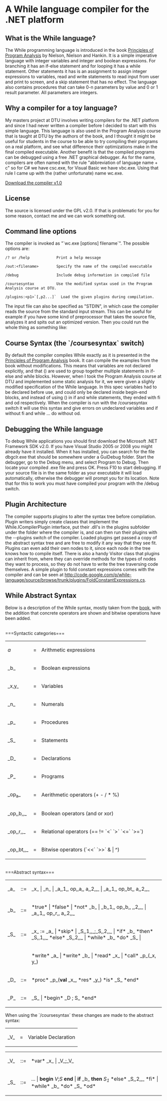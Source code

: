 =A While language compiler for the .NET platform=

==What is the While language?==

The While programming language is introduced in the book [http://www.amazon.com/Principles-Program-Analysis-Flemming-Nielson/dp/3540654100/ref=pd_bbs_sr_1?ie=UTF8&s=books&qid=1235741633&sr=8-1 Principles of Program Analysis] by Nielson, Nielson and Hankin. It is a simple imperative language with integer variables and integer and boolean expressions. For branching it has an if-else statement and for looping it has a while statement. Other statements it has is an assignment to assign integer expressions to variables, read and write statements to read input from user and print to screen, and a skip statement that has no effect. The language also contains procedures that can take 0-n parameters by value and 0 or 1 result parameter. All parameters are integers.


==Why a compiler for a toy language?==

My masters project at DTU involves writing compilers for the .NET platform and since I had never written a compiler before I decided to start with this simple language. This language is also used in the Program Analysis course that is taught at DTU by the authors of the book, and I thought it might be useful for students in the course to be able to try compiling their programs on a real platform, and see what difference their optimizations make in the final compiled executable. Another benefit is that the compiled programs can be debugged using a free .NET graphical debugger. As for the name, compilers are often named with the rule "abbreviation of language name + c" so for C# we have csc.exe, for Visual Basic we have vbc.exe. Using that rule I came up with the (rather unfortunate) name wc.exe.

[http://while-language.googlecode.com/files/wc-1.0-bin.zip Download the compiler v1.0]<br/>

==License==

The source is licensed under the GPL v2.0. If that is problematic for you for some reason, contact me and we can work something out.

==Command line options==

The compiler is invoked as "`wc.exe [options] filename`". The possible options are:
<pre>
/? or /help            Print a help message

/out:<filename>        Specify the name of the compiled executable

/debug                 Include debug information in compiled file

/coursesyntax          Use the modified syntax used in the Program Analysis course at DTU.

/plugins:<p1>`[,p2...]`  Load the given plugins during compilation.
</pre>

The input file can also be specified as "STDIN", in which case the compiler reads the source from the standard input stream. This can be useful for example if you have some kind of preprocessor that takes the source file, analyzes it and spits out an optimized version. Then you could run the whole thing as something like:

{{{analyzer.exe somefile.while | wc.exe /out:somefile.exe STDIN}}}

	
==Course Syntax (the `/coursesyntax` switch)==

By default the compiler compiles While exactly as it is presented in the [http://www.amazon.com/Principles-Program-Analysis-Flemming-Nielson/dp/3540654100/ref=pd_bbs_sr_1?ie=UTF8&s=books&qid=1235741633&sr=8-1 Principles of Program Analysis] book. It can compile the examples from the book without modifications. This means that variables are not declared explicitly, and that () are used to group together multiple statements in if-else and while blocks. However, when I took the Program Analysis course at DTU and implemented some static analysis for it, we were given a slighly modified specification of the While language. In this spec variables had to be declared before use, and could only be declared inside begin-end blocks, and instead of using () in if and while statements, they ended with fi and od respectively. When the compiler is run with the /coursesyntax switch it will use this syntax and give errors on undeclared variables and if without fi and while ... do without od.

==Debugging the While language==

To debug While applications you should first download the Microsoft .NET Framework SDK v2.0. If you have Visual Studio 2005 or 2008 you might already have it installed. When it has installed, you can search for the file dbgclr.exe that should be somewhere under a GuiDebug folder. Start the debugger, go to the Debug menu, and select Program to Debug. Then locate your compiled .exe file and press OK. Press F10 to start debugging. If your source file is in the same folder as your executable it will load automatically, otherwise the debugger will prompt you for its location. Note that for this to work you must have compiled your program with the /debug switch.

==Plugin Architecture==
The compiler supports plugins to alter the syntax tree before compilation. Plugin writers simply create classes that implement the While.ICompilerPlugin interface, put their .dll's in the plugins subfolder under the folder where the compiler is, and can then run their plugins with the --plugins switch of the compiler. Loaded plugins get passed a copy of the abstract syntax tree and are free to modify it any way that they see fit. Plugins can even add their own nodes to it, since each node in the tree knows how to compile itself. There is also a handy Visitor class that plugins can inherit from, where they can override methods for the types of nodes they want to process, so they do not have to write the tree traversing code themselves. A simple plugin to fold constant expressions comes with the compiler and can be seen at [http://code.google.com/p/while-language/source/browse/trunk/plugins/FoldConstantExpressions.cs http://code.google.com/p/while-language/source/browse/trunk/plugins/FoldConstantExpressions.cs].

==While Abstract Syntax==

Below is a description of the While syntax, mostly taken from the [http://www.amazon.com/Principles-Program-Analysis-Flemming-Nielson/dp/3540654100/ref=pd_bbs_sr_1?ie=UTF8&s=books&qid=1235741633&sr=8-1 book], with the addition that concrete operators are shown and bitwise operations have been added.

<br />
===Syntactic categories===

<table>
  <tr>
    <td><i>a</i></td>
    <td>=</td>
    <td>Arithmetic expressions</td>
  </tr>
  <tr>
    <td>_b_</td>
    <td>=</td>
    <td>Boolean expressions</td>
  </tr>
  <tr>
    <td>_x,y_</td>
    <td>=</td>
    <td>Variables</td>
  </tr>
  <tr>
    <td>_n_</td>
    <td>=</td>
    <td>Numerals</td>
  </tr>
  <tr>
    <td>_p_</td>
    <td>=</td>
    <td>Procedures</td>
  </tr>
  <tr>
    <td>_S_</td>
    <td>=</td>
    <td>Statements</td>
  </tr>
  <tr>
    <td>_D_</td>
    <td>=</td>
    <td>Declarations</td>
  </tr>
  <tr>
    <td>_P_</td>
    <td>=</td>
    <td>Programs</td>
  </tr>
  <tr>
    <td>_op<sub>a</sub>_</td>
    <td>=</td>
    <td>Aerithmetic operators (+ - / * %)</td>
  </tr>
  <tr>
    <td>_op,,b,,_</td>
    <td>=</td>
    <td>Boolean operators (and or xor)</td>
  </tr>
  <tr>
    <td>_op,,r,,_</td>
    <td>=</td>
    <td>Relational operators (== != `<` `>` `<=` `>=`)</td>
  </tr>
  <tr>
    <td>_op,,bt,,_</td>
    <td>=</td>
    <td>Bitwise operators (`<<` `>>` & | ^)</td>
  </tr>
</table>

<br />
===Abstract syntax===

<table>
  <tr>
    <td>_a_</td>
    <td>::=</td>
    <td>_x_ | _n_ | _a,,1,, op,,a,, a,,2,,_ | _a,,1,, op,,bt,, a,,2,,_</td>
  </tr>
  <tr>
    <td>_b_</td>
    <td>::=</td>
    <td>*true* | *false* | *not* _b_ | _b,,1,, op,,b,, ,,2,,_ | _a,,1,, op,,r,, a,,2,,_</td>
  </tr>
  <tr>
    <td>_S_</td>
    <td>::=</td>
    <td>_x_ := _a_ | *skip* | _S,,1,,_;_S,,2,,_ | *if* _b_ *then* _S,,1,,_ *else* _S,,2,,_ | *while* _b_ *do* _S_ |</td>
  </tr>
  <tr>
    <td></td>
    <td></td>
    <td>*write* _a_ | *write* _b_ | *read* _x_ | *call* _p_(_x, y_)</td>
  </tr>
  <tr>
    <td>_D_</td>
    <td>::=</td>
    <td>*proc* _p_(<b>val</b> _x_, *res* _y_) *is* _S_ *end*</td>
  </tr>
  <tr>
    <td>_P_</td>
    <td>::=</td>
    <td>_S_ | *begin* _D ; S_ *end*</td>
  </tr>
</table>

When using the `/coursesyntax` these changes are made to the abstract syntax:

<table>
  <tr>
    <td>_V_</td>
    <td>=</td>
    <td>Variable Declaration</td>
  </tr>
</table>
<table>
  <tr>
    <td>_V_</td>
    <td>::=</td>
    <td>*var* _x_ | _V_;_V_</td>
  </tr>
  <tr>
    <td>_S_</td>
    <td>::=</td>
    <td>... | <b>begin</b> <i>V</i>;<i>S</i> <b>end</b> | <b>if</b> _b_ <b>then</b> <i>S<sub>1</sub></i> *else* _S,,2,,_ *fi* | *while* _b_ *do* _S_ *od*</td>
  </tr>
</table>